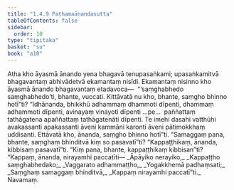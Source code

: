 ```yaml
---
title: "1.4.9 Paṭhamaānandasutta"
tableOfContents: false
sidebar:
  order: 10
type: "tipitaka"
basket: "su"
book: "a10"
---
```



<DynamicBreadcrumb />

<Division number="39" book="a10">

<Paragraph number="284" book="a10">
Atha kho āyasmā ānando yena bhagavā tenupasaṅkami; upasaṅkamitvā bhagavantaṃ abhivādetvā ekamantaṃ nisīdi. Ekamantaṃ nisinno kho āyasmā ānando bhagavantaṃ etadavoca—  “‘saṃghabhedo saṃghabhedo’ti, bhante, vuccati. Kittāvatā nu kho, bhante, saṃgho bhinno hotī”ti? “Idhānanda, bhikkhū adhammaṃ dhammoti dīpenti, dhammaṃ adhammoti dīpenti, avinayaṃ vinayoti dīpenti …pe…  paññattaṃ tathāgatena apaññattaṃ tathāgatenāti dīpenti. Te imehi dasahi vatthūhi avakassanti apakassanti āveni kammāni karonti āveni pātimokkhaṃ uddisanti. Ettāvatā kho, ānanda, saṃgho bhinno hotī”ti.
</Paragraph>

<Paragraph number="285" book="a10">
“Samaggaṃ pana, bhante, saṃghaṃ bhinditvā kiṃ so pasavatī”ti? “Kappaṭṭhikaṃ, ānanda, kibbisaṃ pasavatī”ti. “Kiṃ pana, bhante, kappaṭṭhikaṃ kibbisan”ti? “Kappaṃ, ānanda, nirayamhi paccatīti—
</Paragraph>

<Paragraph number="286" type="verses" book="a10">
_Āpāyiko nerayiko,_  
_Kappaṭṭho saṃghabhedako;_  
_Vaggarato adhammaṭṭho,_  
_Yogakkhemā padhaṃsati;_  
_Saṃghaṃ samaggaṃ bhinditvā,_  
_Kappaṃ nirayamhi paccatī”ti._  


</Paragraph>
</Division>

<Paragraph number="287" type="center" book="a10">
Navamaṃ.
</Paragraph>